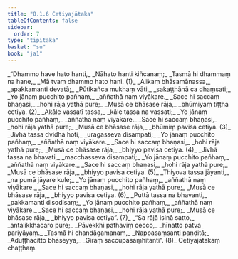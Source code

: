 ```yaml
---
title: "8.1.6 Cetiyajātaka"
tableOfContents: false
sidebar:
  order: 7
type: "tipitaka"
basket: "su"
book: "ja1"
---
```



<DynamicBreadcrumb />

<Division number="45" book="ja1" bookNo="22" page="315">

<Paragraph number="1722" type="verses" book="ja1">
_“Dhammo have hato hanti,_  
_Nāhato hanti kiñcanaṃ;_  
_Tasmā hi dhammaṃ na hane,_  
_Mā tvaṃ dhammo hato hani. (1)_  

</Paragraph>

</Division>
<Division number="46" book="ja1" bookNo="22" page="315">

<Paragraph number="1723" type="verses" book="ja1">
_Alikaṃ bhāsamānassa,_  
_apakkamanti devatā;_  
_Pūtikañca mukhaṃ vāti,_  
_sakaṭṭhānā ca dhaṃsati;_  
_Yo jānaṃ pucchito pañhaṃ,_  
_aññathā naṃ viyākare._  

</Paragraph>

</Division>
<Division number="47" book="ja1" bookNo="22" page="315">

<Paragraph number="1724" type="verses" book="ja1">
_Sace hi saccaṃ bhaṇasi,_  
_hohi rāja yathā pure;_  
_Musā ce bhāsase rāja,_  
_bhūmiyaṃ tiṭṭha cetiya. (2)_  

</Paragraph>

</Division>
<Division number="48" book="ja1" bookNo="22" page="315">

<Paragraph number="1725" type="verses" book="ja1">
_Akāle vassatī tassa,_  
_kāle tassa na vassati;_  
_Yo jānaṃ pucchito pañhaṃ,_  
_aññathā naṃ viyākare._  

</Paragraph>

</Division>
<Division number="49" book="ja1" bookNo="22" page="315">

<Paragraph number="1726" type="verses" book="ja1">
_Sace hi saccaṃ bhaṇasi,_  
_hohi rāja yathā pure;_  
_Musā ce bhāsase rāja,_  
_bhūmiṃ pavisa cetiya. (3)_  

</Paragraph>

</Division>
<Division number="50" book="ja1" bookNo="22" page="315">

<Paragraph number="1727" type="verses" book="ja1">
_Jivhā tassa dvidhā hoti,_  
_uragasseva disampati;_  
_Yo jānaṃ pucchito pañhaṃ,_  
_aññathā naṃ viyākare._  

</Paragraph>

</Division>
<Division number="51" book="ja1" bookNo="22" page="316">

<Paragraph number="1728" type="verses" book="ja1">
_Sace hi saccaṃ bhaṇasi,_  
_hohi rāja yathā pure;_  
_Musā ce bhāsase rāja,_  
_bhiyyo pavisa cetiya. (4)_  

</Paragraph>

</Division>
<Division number="52" book="ja1" bookNo="22" page="316">

<Paragraph number="1729" type="verses" book="ja1">
_Jivhā tassa na bhavati,_  
_macchasseva disampati;_  
_Yo jānaṃ pucchito pañhaṃ,_  
_aññathā naṃ viyākare._  

</Paragraph>

</Division>
<Division number="53" book="ja1" bookNo="22" page="316">

<Paragraph number="1730" type="verses" book="ja1">
_Sace hi saccaṃ bhaṇasi,_  
_hohi rāja yathā pure;_  
_Musā ce bhāsase rāja,_  
_bhiyyo pavisa cetiya. (5)_  

</Paragraph>

</Division>
<Division number="54" book="ja1" bookNo="22" page="316">

<Paragraph number="1731" type="verses" book="ja1">
_Thiyova tassa jāyanti,_  
_na pumā jāyare kule;_  
_Yo jānaṃ pucchito pañhaṃ,_  
_aññathā naṃ viyākare._  

</Paragraph>

</Division>
<Division number="55" book="ja1" bookNo="22" page="316">

<Paragraph number="1732" type="verses" book="ja1">
_Sace hi saccaṃ bhaṇasi,_  
_hohi rāja yathā pure;_  
_Musā ce bhāsase rāja,_  
_bhiyyo pavisa cetiya. (6)_  

</Paragraph>

</Division>
<Division number="56" book="ja1" bookNo="22" page="316">

<Paragraph number="1733" type="verses" book="ja1">
_Puttā tassa na bhavanti,_  
_pakkamanti disodisaṃ;_  
_Yo jānaṃ pucchito pañhaṃ,_  
_aññathā naṃ viyākare._  

</Paragraph>

</Division>
<Division number="57" book="ja1" bookNo="22" page="282">

<Paragraph number="1734" type="verses" book="ja1">
_Sace hi saccaṃ bhaṇasi,_  
_hohi rāja yathā pure;_  
_Musā ce bhāsase rāja,_  
_bhiyyo pavisa cetiya”. (7)_  

</Paragraph>

</Division>
<Division number="58" book="ja1" bookNo="22" page="364">

<Paragraph number="1735" type="verses" book="ja1">
_“Sa rājā isinā satto,_  
_antalikkhacaro pure;_  
_Pāvekkhi pathaviṃ cecco,_  
_hīnatto patva pariyāyaṃ._  

</Paragraph>

</Division>
<Division number="59" book="ja1" bookNo="22" page="317">

<Paragraph number="1736" type="verses" book="ja1">
_Tasmā hi chandāgamanaṃ,_  
_Nappasaṃsanti paṇḍitā;_  
_Aduṭṭhacitto bhāseyya,_  
_Giraṃ saccūpasaṃhitanti”. (8)_  


</Paragraph>
</Division>

<Paragraph number="1737" type="center" book="ja1">
Cetiyajātakaṃ chaṭṭhaṃ.
</Paragraph>